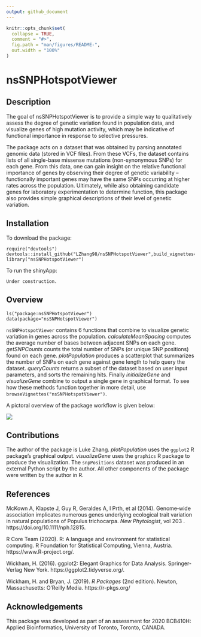 ---
output: github_document
---

<!-- README.md is generated from README.Rmd. Please edit that file -->

```{r, include = FALSE}
knitr::opts_chunk$set(
  collapse = TRUE,
  comment = "#>",
  fig.path = "man/figures/README-",
  out.width = "100%"
)
```

# nsSNPHotspotViewer

<!-- badges: start -->
<!-- badges: end -->

## Description

The goal of nsSNPHotspotViewer is to provide a simple way to qualitatively assess the degree of genetic variation found in population data, and visualize genes of high mutation activity, which may be indicative of functional importance in response to selective pressures.

The package acts on a dataset that was obtained by parsing annotated genomic data (stored in VCF files). From these VCFs, the dataset contains lists of all single-base missense mutations (non-synonymous SNPs) for each gene. From this data, one can gain insight on the relative functional importance of genes by observing their degree of genetic variability -- functionally important genes may have the same SNPs occurring at higher rates across the population. Ultimately, while also obtaining candidate genes for laboratory experimentation to determine function, this package also provides simple graphical descriptions of their level of genetic variation.

## Installation

To download the package:

```
require("devtools")
devtools::install_github("LZhang98/nsSNPHotspotViewer",build_vignettes=TRUE)
library("nsSNPHotspotViewer")
```

To run the shinyApp:

```
Under construction.
```

## Overview

```
ls("package:nsSNPHotspotViewer")
data(package="nsSNPHotspotViewer")
```

`nsSNPHotspotViewer` contains 6 functions that combine to visualize genetic variation in genes across the population. *calculateMeanSpacing* computes the average number of bases between adjacent SNPs on each gene. *getSNPCounts* counts the total number of SNPs (or unique SNP positions) found on each gene. *plotPopulation* produces a scatterplot that summarizes the number of SNPs on each gene against gene length to help query the dataset. *queryCounts* returns a subset of the dataset based on user input parameters, and sorts the remaining hits. Finally *initializeGene* and *visualizeGene* combine to output a single gene in graphical format. To see how these methods function together in more detail, use `browseVignettes("nsSNPHotspotViewer")`.

A pictoral overview of the package workflow is given below:

![](./inst/extdata/overview.png)

## Contributions

The author of the package is Luke Zhang. *plotPopulation* uses the `ggplot2` R package's graphical output. *visualizeGene* uses the `graphics` R package to produce the visualization. The `snpPositions` dataset was produced in an external Python script by the author. All other components of the package were written by the author in R.

## References

McKown A, Klapste J, Guy R, Geraldes A, I Prth, et al (2014). Genome‐wide association implicates numerous genes underlying ecological trait variation in natural populations of Populus trichocarpa. *New Phytologist*, vol 203 . https://doi.org/10.1111/nph.12815.

R Core Team (2020). R: A language and environment for statistical computing. R Foundation for Statistical Computing, Vienna, Austria. https://www.R-project.org/.

Wickham, H. (2016). ggplot2: Elegant Graphics for Data Analysis. Springer-Verlag New York. https://ggplot2.tidyverse.org/.

Wickham, H. and Bryan, J. (2019). *R Packages* (2nd edition). Newton, Massachusetts: O’Reilly Media. https://r-pkgs.org/

## Acknowledgements

This package was developed as part of an assessment for 2020 BCB410H: Applied Bioinformatics, University of Toronto, Toronto, CANADA.
